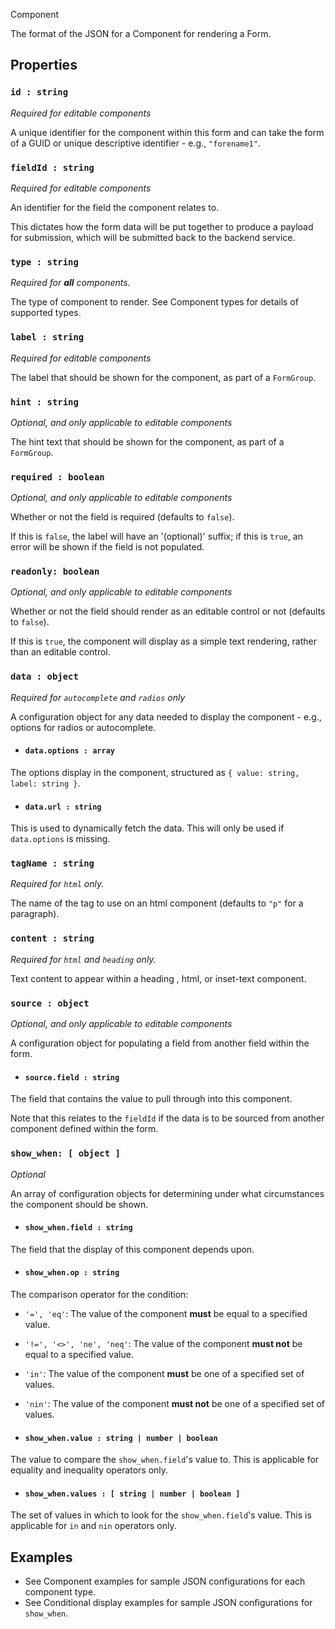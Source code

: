 <!-- Global imports -->

<Meta title="JSON Format/Component" id="F-JSON-Component" />

<Heading size="xl" id="json-format" caption="JSON Format">Component</Heading>

The format of the JSON for a Component for rendering a <Link href="/?path=/docs/d-formrenderer">Form</Link>.


## Properties

### `id : string`
*Required for <Link href="/?path=/docs/f-editable-components">editable components</Link>*

A unique identifier for the component within this form and can take the form of a GUID or unique descriptive identifier - e.g., `"forename1"`.

### `fieldId : string`
*Required for <Link href="/?path=/docs/f-editable-components">editable components</Link>*

An identifier for the field the component relates to.

This dictates how the form data will be put together to produce a payload for submission, which will be submitted back to the
backend service.

### `type : string`
*Required for **all** components.*

The type of component to render. See <Link href="/?path=/docs/f-component-types">Component types</Link> for details of
supported types.

### `label : string`
*Required for <Link href="/?path=/docs/f-editable-components">editable components</Link>*

The label that should be shown for the component, as part of a `FormGroup`.

### `hint : string`
*Optional, and only applicable to <Link href="/?path=/docs/f-editable-components">editable components</Link>*

The hint text that should be shown for the component, as part of a `FormGroup`.

### `required : boolean`
*Optional, and only applicable to <Link href="/?path=/docs/f-editable-components">editable components</Link>*

Whether or not the field is required (defaults to `false`).

If this is `false`, the label will have an '(optional)' suffix; if this is `true`,
an error will be shown if the field is not populated.

### `readonly: boolean`
*Optional, and only applicable to <Link href="/?path=/docs/f-editable-components">editable components</Link>*

Whether or not the field should render as an editable control or not (defaults to `false`).

If this is `true`, the component will display as a simple text rendering, rather than an editable control.

### `data : object`
*Required for `autocomplete` and `radios` only*

A configuration object for any data needed to display the component - e.g., options
for <Link href="/?path=/docs/f-examples-component--page#radios">radios</Link> 
or <Link href="/?path=/docs/f-examples-component--page#autocomplete">autocomplete</Link>.

* #### `data.options : array`
The options display in the component, structured as `{ value: string, label: string }`.

* #### `data.url : string`
This is used to dynamically fetch the data.
This will only be used if `data.options` is missing.

### `tagName : string`
*Required for `html` only.*

The name of the tag to use on an <Link href="/?path=/docs/f-examples-component--page#html">html</Link> component
(defaults to `"p"` for a paragraph).

### `content : string`
*Required for `html` and `heading` only.*

Text content to appear within a <Link href="/?path=/docs/f-examples-component--page#heading">heading</Link>
, <Link href="/?path=/docs/f-examples-component--page#html">html</Link>,
or <Link href="/?path=/docs/f-examples-component--page#inset-text">inset-text</Link> component.

### `source : object`
*Optional, and only applicable to <Link href="/?path=/docs/f-editable-components">editable components</Link>*

A configuration object for populating a field from another field within the form.

* #### `source.field : string`
The field that contains the value to pull through into this component.

Note that this relates to the `fieldId` if the data is to be sourced from another component defined within the form.

### `show_when: [ object ]`
*Optional*

An array of configuration objects for determining under what circumstances the component should be shown.

* #### `show_when.field : string`
The field that the display of this component depends upon.

* #### `show_when.op : string`
The comparison operator for the condition:

  * `'=', 'eq'`: The value of the component **must** be equal to a specified value.
  * `'!=', '<>', 'ne', 'neq'`: The value of the component **must not** be equal to a specified value.
  * `'in'`: The value of the component **must** be one of a specified set of values.
  * `'nin'`: The value of the component **must not** be one of a specified set of values.

* #### `show_when.value : string | number | boolean`
The value to compare the `show_when.field`'s value to. This is applicable for equality and inequality operators only.

* #### `show_when.values : [ string | number | boolean ]`
The set of values in which to look for the `show_when.field`'s value. This is applicable for `in` and `nin` operators only.


## Examples

* See <Link href="/?path=/docs/f-examples-component">Component examples</Link> for sample JSON configurations for each component type.
* See <Link href="/?path=/docs/f-examples-conditional-display">Conditional display examples</Link> for sample JSON configurations for `show_when`.
